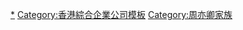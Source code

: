 {{Navbox
| name   = 其士國際
| title  = [[File:ChevalierIntlHoldings logo.svg|60px]] [[其士國際]]
| image  = 
| group1 = '''人物'''
| list1  = [[郭海生]]（主席兼董事總經理） - [[譚國榮]]（副董事總經理） - [[周維正]]（創辦人兒子，董事） - [[何宗樑]]（董事） - [[馬志榮]]（董事） - [[周亦卿]]（已故集團創辦人） - [[周亦卿家族]]
| group2 = '''公司'''
| list2  = [[其士建築|其士（建築）]] - [[其士發展]] - [[其士（香港）]] - [[其士泛亞]] - [[其士冷藏物流]] - [[其士管道科技]] - [[其士（鋁工程）]] - [[其士（土木工程）]] - [[其士（環境技術）]] - [[其士（機電工程）]] - [[其士（建材工程）]] - [[其士保險]] - [[其士（保險顧問）]] - [[其士（網絡科技）]] - [[其士（商業系統）]] - [[其士科技工程]] - [[其士富居物業管理]] - <s> [[太平洋咖啡]] </s>- [[峰景餐廳集團]]
| group3 = '''參建[[居屋]]'''
| list3  = [[富健花園]] - [[富嘉花園]] - [[富安花園]] - [[富寶花園]] - [[富康花園]] - [[富怡花園]] - [[富景花園]] - [[富榮花園]] - [[富欣花園]] - [[富雅花園]] - [[紅灣半島]]
| group4 = '''承建[[公屋]]項目'''
| list4  = [[寶田邨]] - [[沙田坳邨]] - [[油麗邨]] - [[葵涌邨]]
| group5 = '''辦公室/工業大廈'''
| list5  = [[其士商業中心]]（部份樓層） - [[其士貨倉大廈]] - [[大同工業大廈]] - [[其士冷藏倉庫]]
| group6 = '''[[中國內地]]物業'''
| list6  = [[其士（信陽）大酒店]] - [[世代錦江凱旋門]]（成都） - [[世代錦江國際酒店]]（成都） - [[亦園大廈]]（上海）- [[香港城（長春）|香港城]]（[[長春市]][[綠園區]]）
| group7 = '''[[香港]]物業'''
| list7  = [[石澳道]]20號 - [[津匯]]（與[[寶聲集團]]各50%） - [[大角咀]][[傲寓]] - [[恆樂苑]] - [[達通大廈]] - [[何文田]][[太子道西]]292A-D號 - [[堅尼地城]][[爹核士街]]1B-1C號
}}<noinclude>
[[Category:其士國際|*]]
[[Category:香港綜合企業公司模板‎]]
[[Category:周亦卿家族]]
</noinclude>